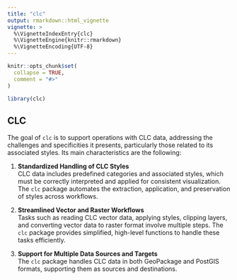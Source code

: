 ```yaml
---
title: "clc"
output: rmarkdown::html_vignette
vignette: >
  %\VignetteIndexEntry{clc}
  %\VignetteEngine{knitr::rmarkdown}
  %\VignetteEncoding{UTF-8}
---
```


```r
knitr::opts_chunk$set(
  collapse = TRUE,
  comment = "#>"
)
```

```r
library(clc)
```

## CLC

The goal of `clc` is to support operations with CLC data, addressing the challenges and specificities it presents, particularly those related to its associated styles. Its main characteristics are the following:

1. **Standardized Handling of CLC Styles**  
   CLC data includes predefined categories and associated styles, which must be correctly interpreted and applied for consistent visualization. The `clc` package automates the extraction, application, and preservation of styles across workflows.

2. **Streamlined Vector and Raster Workflows**  
   Tasks such as reading CLC vector data, applying styles, clipping layers, and converting vector data to raster format involve multiple steps. The `clc` package provides simplified, high-level functions to handle these tasks efficiently.

3. **Support for Multiple Data Sources and Targets**  
   The `clc` package handles CLC data in both GeoPackage and PostGIS formats, supporting them as sources and destinations.
